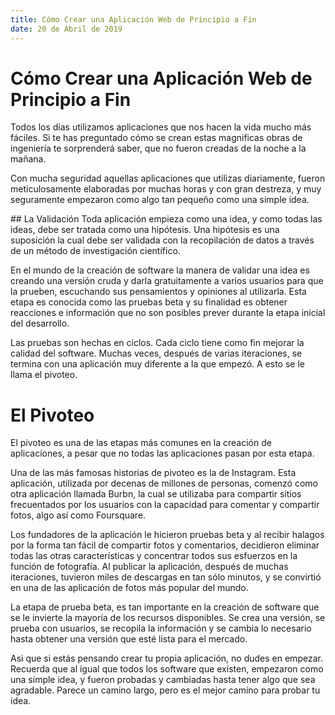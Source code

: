 ```yaml
---
title: Cómo Crear una Aplicación Web de Principio a Fin
date: 20 de Abril de 2019
---
```

# Cómo Crear una Aplicación Web de Principio a Fin
Todos los días utilizamos aplicaciones que nos hacen la vida mucho más fáciles. Si te has preguntado cómo se crean estas magnificas obras de ingeniería te sorprenderá saber, que no fueron creadas de la noche a la mañana.

Con mucha seguridad aquellas aplicaciones que utilizas diariamente, fueron meticulosamente elaboradas por muchas horas y con gran destreza, y muy seguramente empezaron como algo tan pequeño como una simple idea.

## La Validación
Toda aplicación empieza como una idea, y como todas las ideas, debe ser tratada como una hipótesis. Una hipótesis es una suposición la cual debe ser validada con la recopilación de datos a través de un método de investigación científico.

En el mundo de la creación de software la manera de validar una idea es creando una versión cruda y darla gratuitamente a varios usuarios para que la prueben, escuchando sus pensamientos y opiniones al utilizarla. Esta etapa es conocida como las pruebas beta y su finalidad es obtener reacciones e información que no son posibles prever durante la etapa inicial del desarrollo.

Las pruebas son hechas en ciclos. Cada ciclo tiene como fin mejorar la calidad del software. Muchas veces, después de varias iteraciones, se termina con una aplicación muy diferente a la que empezó. A esto se le llama el pivoteo.

# El Pivoteo
El pivoteo es una de las etapas más comunes en la creación de aplicaciones, a pesar que no todas las aplicaciones pasan por esta etapa.

Una de las más famosas historias de pivoteo es la de Instagram. Esta aplicación, utilizada por decenas de millones de personas, comenzó como otra aplicación llamada Burbn, la cual se utilizaba para compartir sitios frecuentados por los usuarios con la capacidad para comentar y compartir fotos, algo así como Foursquare.

Los fundadores de la aplicación le hicieron pruebas beta y al recibir halagos por la forma tan fácil de compartir fotos y comentarios, decidieron eliminar todas las otras características y concentrar todos sus esfuerzos en la función de fotografía. Al publicar la aplicación, después de muchas iteraciones, tuvieron miles de descargas en tan sólo minutos, y se convirtió en una de las aplicación de fotos más popular del mundo.

La etapa de prueba beta, es tan importante en la creación de software que se le invierte la mayoría de los recursos disponibles. Se crea una versión, se prueba con usuarios, se recopila la información y se cambia lo necesario hasta obtener una versión que esté lista para el mercado.

Asi que si estás pensando crear tu propia aplicación, no dudes en empezar. Recuerda que al igual que todos los software que existen, empezaron como una simple idea, y fueron probadas y cambiadas hasta tener algo que sea agradable. Parece un camino largo, pero es el mejor camino para probar tu idea.